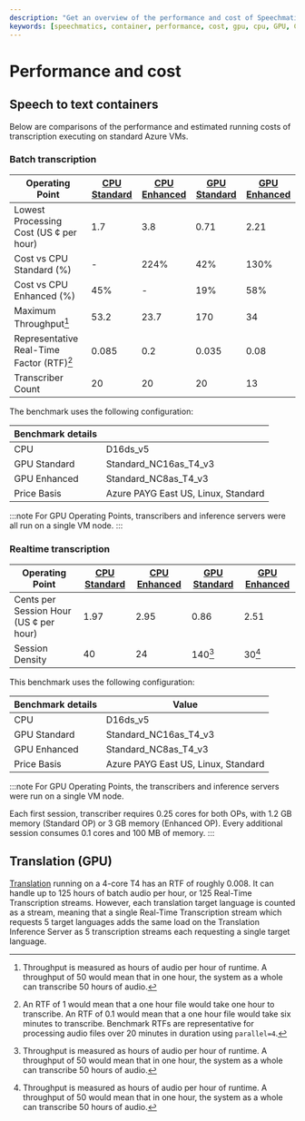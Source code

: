 ```yaml
---
description: "Get an overview of the performance and cost of Speechmatics container deployments"
keywords: [speechmatics, container, performance, cost, gpu, cpu, GPU, CPU, on-prem]
---
```

# Performance and cost

## Speech to text containers

Below are comparisons of the performance and estimated running costs of transcription executing on
standard Azure VMs.

### Batch transcription


| Operating Point                            | [CPU Standard](./cpu-speech-to-text) | [CPU Enhanced](./cpu-speech-to-text) | [GPU Standard](./gpu-speech-to-text) | [GPU Enhanced](./gpu-speech-to-text) |
|--------------------------------------------|--------------|--------------|--------------|--------------|
| Lowest Processing Cost (US ¢ per hour)     | 1.7          | 3.8          | 0.71         | 2.21         |
| Cost vs CPU Standard (%)                   | -            | 224%         | 42%          | 130%         |
| Cost vs CPU Enhanced (%)                   | 45%          | -            | 19%          | 58%          |
| Maximum Throughput[^1]                     | 53.2         | 23.7         | 170          | 34           |
| Representative Real-Time Factor (RTF)[^2]  | 0.085        | 0.2          | 0.035        | 0.08         |
| Transcriber Count                          | 20           | 20           | 20           | 13           |

The benchmark uses the following configuration:

| Benchmark details |                                     |
| ----------------- | ----------------------------------- |
| CPU               | D16ds_v5                            |
| GPU Standard      | Standard_NC16as_T4_v3               |
| GPU Enhanced      | Standard_NC8as_T4_v3                |
| Price Basis       | Azure PAYG East US, Linux, Standard |

:::note
For GPU Operating Points, transcribers and inference servers were all run on a single VM node.
:::


### Realtime transcription

| Operating Point                            | [CPU Standard](./cpu-speech-to-text#realtime-transcription) | [CPU Enhanced](./cpu-speech-to-text#realtime-transcription) | [GPU Standard](./gpu-speech-to-text#batch-and-real-time-inference) | [GPU Enhanced](./gpu-speech-to-text#batch-and-real-time-inference) |
|--------------------------------------------|--------------|--------------|--------------|--------------|
| Cents per Session Hour (US ¢ per hour)     | 1.97         | 2.95         | 0.86         | 2.51         |
| Session Density                            | 40           | 24           | 140[^1]       | 30[^1]       |

This benchmark uses the following configuration:

| Benchmark details | Value                               |
| ------------------| ----------------------------------- |
| CPU               | D16ds_v5                            |
| GPU Standard      | Standard_NC16as_T4_v3               |
| GPU Enhanced      | Standard_NC8as_T4_v3                |
| Price Basis       | Azure PAYG East US, Linux, Standard |

:::note
For GPU Operating Points, the transcribers and inference servers were run on a single VM node.

Each first session, transcriber requires 0.25 cores for both OPs, with 1.2 GB memory (Standard OP) or 3 GB memory (Enhanced OP). Every additional session consumes 0.1 cores and 100 MB of memory.
:::


[^1]: Throughput is measured as hours of audio per hour of runtime. A throughput of 50 would mean that in one hour, the system as a whole can transcribe 50 hours of audio.
[^2]: An RTF of 1 would mean that a one hour file would take one hour to transcribe. An RTF of 0.1 would mean that a one hour file would take six minutes to transcribe. Benchmark RTFs are representative for processing audio files over 20 minutes in duration using `parallel=4`.


## Translation (GPU)

[Translation](./gpu-translation) running on a 4-core T4 has an RTF of roughly 0.008. It can handle up to 125 hours of batch audio per hour, or 125 Real-Time Transcription streams. However, each translation target language is counted as a stream, meaning that a single Real-Time Transcription stream which requests 5 target languages adds the same load on the Translation Inference Server as 5 transcription streams each requesting a single target language.